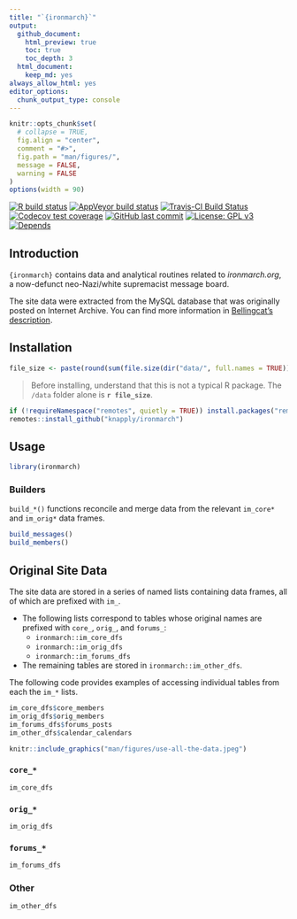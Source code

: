 ```yaml
---
title: "`{ironmarch}`"
output:
  github_document:
    html_preview: true
    toc: true
    toc_depth: 3
  html_document:
    keep_md: yes
always_allow_html: yes
editor_options: 
  chunk_output_type: console
---
```


<!-- README.Rmd generates README.md. -->

```r
knitr::opts_chunk$set(
  # collapse = TRUE,
  fig.align = "center",
  comment = "#>",
  fig.path = "man/figures/",
  message = FALSE,
  warning = FALSE
)
options(width = 90)
```


<!-- # `{ironmarch}` -->


<!-- badges: start -->
[![R build status](https://github.com/knapply/ironmarch/workflows/R-CMD-check/badge.svg)](https://github.com/knapply/ironmarch/actions?workflow=R-CMD-check)
[![AppVeyor build status](https://ci.appveyor.com/api/projects/status/github/knapply/ironmarch?branch=master&svg=true)](https://ci.appveyor.com/project/knapply/ironmarch)
[![Travis-CI Build Status](https://travis-ci.org/knapply/ironmarch.svg?branch=master)](https://travis-ci.org/knapply/ironmarch)
[![Codecov test coverage](https://codecov.io/gh/knapply/ironmarch/branch/master/graph/badge.svg)](https://codecov.io/gh/knapply/ironmarch?branch=master)
[![GitHub last commit](https://img.shields.io/github/last-commit/knapply/ironmarch.svg)](https://github.com/knapply/ironmarch/commits/master)
[![License: GPL v3](https://img.shields.io/badge/License-GPLv3-blue.svg)](https://www.gnu.org/licenses/gpl-3.0)
[![Depends](https://img.shields.io/badge/Depends-GNU_R>=3.5-blue.svg)](https://www.r-project.org/)
<!-- badges: end -->


## Introduction

`{ironmarch}` contains data and analytical routines related to _ironmarch.org_, a now-defunct neo-Nazi/white supremacist message board.

The site data were extracted from the MySQL database that was originally posted on Internet Archive. You can find more information in [Bellingcat's description](https://www.bellingcat.com/resources/how-tos/2019/11/06/massive-white-supremacist-message-board-leak-how-to-access-and-interpret-the-data/).

## Installation

```r
file_size <- paste(round(sum(file.size(dir("data/", full.names = TRUE))) / 1e6, digits = 0L), "MB")
```


> Before installing, understand that this is not a typical R package. The `/data` folder alone is __`r file_size`__.


```r
if (!requireNamespace("remotes", quietly = TRUE)) install.packages("remotes")
remotes::install_github("knapply/ironmarch")
```

## Usage

```r
library(ironmarch)
```

### Builders

`build_*()` functions reconcile and merge data from the relevant `im_core*` and `im_orig*` data frames.

```r
build_messages()
build_members()
```




## Original Site Data 

The site data are stored in a series of named lists containing data frames, all of which are prefixed with `im_`.

* The following lists correspond to tables whose original names are prefixed with `core_`, `orig_`, and `forums_`:
    + `ironmarch::im_core_dfs`
    * `ironmarch::im_orig_dfs`
    * `ironmarch::im_forums_dfs`
* The remaining tables are stored in `ironmarch::im_other_dfs`.


The following code provides examples of accessing individual tables from each the `im_*` lists.

```r
im_core_dfs$core_members
im_orig_dfs$orig_members
im_forums_dfs$forums_posts
im_other_dfs$calendar_calendars
```

```r
knitr::include_graphics("man/figures/use-all-the-data.jpeg")
```


### `core_*`

```r
im_core_dfs
```

### `orig_*`

```r
im_orig_dfs
```

### `forums_*`

```r
im_forums_dfs
```

### Other

```r
im_other_dfs
```


